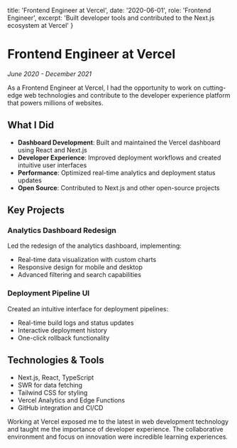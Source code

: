   title: 'Frontend Engineer at Vercel',
  date: '2020-06-01',
  role: 'Frontend Engineer',
  excerpt: 'Built developer tools and contributed to the Next.js ecosystem at Vercel'
}

# Frontend Engineer at Vercel
*June 2020 - December 2021*

As a Frontend Engineer at Vercel, I had the opportunity to work on cutting-edge web technologies and contribute to the developer experience platform that powers millions of websites.

## What I Did

- **Dashboard Development**: Built and maintained the Vercel dashboard using React and Next.js
- **Developer Experience**: Improved deployment workflows and created intuitive user interfaces
- **Performance**: Optimized real-time analytics and deployment status updates
- **Open Source**: Contributed to Next.js and other open-source projects

## Key Projects

### Analytics Dashboard Redesign
Led the redesign of the analytics dashboard, implementing:
- Real-time data visualization with custom charts
- Responsive design for mobile and desktop
- Advanced filtering and search capabilities

### Deployment Pipeline UI
Created an intuitive interface for deployment pipelines:
- Real-time build logs and status updates
- Interactive deployment history
- One-click rollback functionality

## Technologies & Tools

- Next.js, React, TypeScript
- SWR for data fetching
- Tailwind CSS for styling
- Vercel Analytics and Edge Functions
- GitHub integration and CI/CD

Working at Vercel exposed me to the latest in web development technology and taught me the importance of developer experience. The collaborative environment and focus on innovation were incredible learning experiences.
